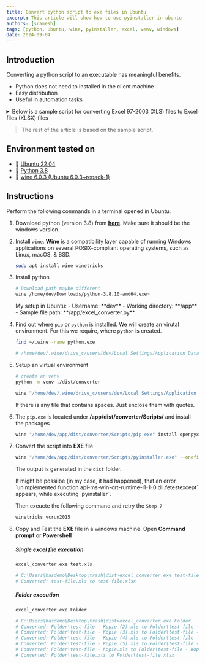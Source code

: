```yaml
---
title: Convert python script to exe files in Ubuntu
excerpt: This article will show how to use pyinstaller in ubuntu
authors: [sramesh]
tags: [python, ubuntu, wine, pyinstaller, excel, venv, windows]
date: 2024-09-04
---
```



## Introduction

Converting a python script to an executable has meaningful benefits. 
- Python does not need to installed in the client machine
- Easy distribution
- Useful in automation tasks

<Aside type="tip" title="Sample script">
    <details>
        <summary>Below is a sample script for converting Excel 97-2003 (XLS) files to Excel files (XLSX) files</summary>

        This script requires the packages `openpyxl` and `xlrd`

```python title="excel_converter.py"
import os
import sys
from openpyxl import Workbook
from xlrd import open_workbook

def convert_xls_to_xlsx(xls_file, output_folder):
    wb = open_workbook(xls_file)
    new_wb = Workbook()

    # Convert each sheet
    for sheet_index in range(wb.nsheets):
        sheet = wb.sheet_by_index(sheet_index)
        new_sheet = new_wb.create_sheet(title=sheet.name if sheet_index else None)

        for row in range(sheet.nrows):
            for col in range(sheet.ncols):
                new_sheet.cell(row=row + 1, column=col + 1).value = sheet.cell_value(row, col)

    # Remove the default sheet created by openpyxl
    if 'Sheet' in new_wb.sheetnames:
        std = new_wb['Sheet']
        new_wb.remove(std)

    # Save as .xlsx
    output_file = os.path.join(output_folder, os.path.splitext(os.path.basename(xls_file))[0] + '.xlsx')
    new_wb.save(output_file)
    print(f"Converted: {xls_file} to {output_file}")


def process_input(input_path):
    if os.path.isdir(input_path):
        # Process all .xls files in the folder
        for root, _, files in os.walk(input_path):
            for file in files:
                if file.endswith(".xls"):
                    convert_xls_to_xlsx(os.path.join(root, file), root)
    elif os.path.isfile(input_path) and input_path.endswith(".xls"):
        # Convert a single file
        convert_xls_to_xlsx(input_path, os.path.dirname(input_path))
    else:
        print(f"Invalid input: {input_path}. Please provide a valid .xls file or folder.")


def main():
    if len(sys.argv) != 2:
        print("Usage: python excel_converter.py <file_or_folder>")
        sys.exit(1)

    input_path = sys.argv[1]
    process_input(input_path)


if __name__ == "__main__":
    main()
```
        
    </details>
</Aside>

> The rest of the article is based on the sample script.

## Environment tested on

- 🐧 [Ubuntu 22.04](https://releases.ubuntu.com/jammy/)
- 🐍 [Python 3.8](https://www.python.org/downloads/release/python-3810/)
- 🍷 [wine 6.0.3 (Ubuntu 6.0.3~repack-1)](https://wiki.winehq.org/Download)

## Instructions

Perform the following commands in a terminal opened in Ubuntu.

<Steps>

1. Download python (version 3.8) from **[here](https://www.python.org/downloads/release/python-3810/)**. Make sure it should be the windows version.

2. Install `wine`. **Wine** is a compatibility layer capable of running Windows applications on several POSIX-compliant operating systems, such as Linux, macOS, & BSD.
    
    ```sh frame="none"
    sudo apt install wine winetricks
    ``` 

3. Install python
    ```sh frame="none"
    # Download path maybe different
    wine /home/dev/Downloads/python-3.8.10-amd64.exe>
    ``` 

    <Aside type="note">
    My setup in Ubuntu:
    - Username:             **dev**
    - Working directory:    **/app**
    - Sample file path:     **/app/excel_converter.py**
    </Aside>

4. Find out where `pip` or `python` is installed. We will create an virutal environment. For this we require, where `python` is created.

    ```sh frame="none"
    find ~/.wine -name python.exe

    # /home/dev/.wine/drive_c/users/dev/Local Settings/Application Data/Programs/Python/Python38/python.exe
    ```
5. Setup an virtual environment

    ```sh frame="none"
    # create an venv
    python -m venv ./dist/converter
    ```

    ```sh frame="none"
    wine "/home/dev/.wine/drive_c/users/dev/Local Settings/Application Data/Programs/Python/Python38/python.exe" -m venv /app/dist/converter
    ```
    <Aside type="caution">
    If there is any file that contains spaces. Just enclose them with quotes.
    </Aside>

6. The `pip.exe` is located under __/app/dist/converter/Scripts/__ and install the packages

    ```sh frame="none"
    wine "/home/dev/app/dist/converter/Scripts/pip.exe" install openpyxl xlrd pyinstaller
    ```

7. Convert the script into **EXE** file

    ```sh frame="none"
    wine "/home/dev/app/dist/converter/Scripts/pyinstaller.exe" --onefile /app/excel_converter.py
    ```

    The output is generated in the `dist` folder.

    <Aside type="danger">
    It might be possilbe (in my case, it had happened), that an error `unimplemented function api-ms-win-crt-runtime-l1-1-0.dll.fetestexcept` appears, while executing `pyinstaller`.

    Then exeucte the following command and retry the `Step 7`
    ```sh frame="none"
    winetricks vcrun2015
    ```
    </Aside>


8. Copy and Test the **EXE** file in a windows machine. Open __Command prompt__ or __Powershell__

    ##### Single excel file execution
    ```sh frame="none"
    excel_converter.exe test.xls
    
    # C:\Users\basdemo\Desktop\trash\dist>excel_converter.exe test-file.xls
    # Converted: test-file.xls to test-file.xlsx
    ```


    ##### Folder execution
    ```sh frame="none"
    excel_converter.exe Folder
    
    # C:\Users\basdemo\Desktop\trash\dist>excel_converter.exe Folder
    # Converted: Folder\test-file - Kopie (2).xls to Folder\test-file - Kopie (2).xlsx
    # Converted: Folder\test-file - Kopie (3).xls to Folder\test-file - Kopie (3).xlsx
    # Converted: Folder\test-file - Kopie (4).xls to Folder\test-file - Kopie (4).xlsx
    # Converted: Folder\test-file - Kopie (5).xls to Folder\test-file - Kopie (5).xlsx
    # Converted: Folder\test-file - Kopie.xls to Folder\test-file - Kopie.xlsx
    # Converted: Folder\test-file.xls to Folder\test-file.xlsx
    ```

</Steps>